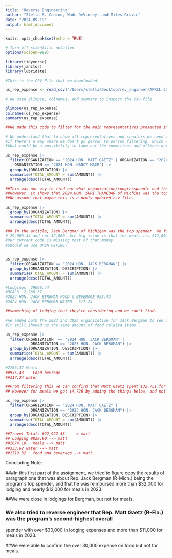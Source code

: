 ```yaml
---
title: "Reverse Engineering"
author: "Stella S. Canino, Wade DeVinney, and Miles Grovic"
date: "2024-09-19"
output: html_document
---
```


```r

knitr::opts_chunk$set(echo = TRUE)
```


```r
# Turn off scientific notation
options(scipen=999)

library(tidyverse)
library(janitor)
library(lubridate)

```


```r
#This is the CSV File that we downloaded.

us_rep_expense <- read_csv("/Users/stella/Desktop/rev_engineer/APRIL-JUNE-2024-SOD-DETAIL-GRID-FINAL.csv")


```


```r
# We used glimpse, colnames, and summary to inspect the csv file.

glimpse(us_rep_expense)
colnames(us_rep_expense)
summary(us_rep_expense)

```


```r

##We made this code to filter for the main representatives presented in the story, and see their total amount of expenses. 

# We understand that to show all representatives and senators we need to filter. We want to know
#if there's a way where we don't go person to person filtering, which would take us forever. 
#What could be a possibility to take out the committees and offices unrelated to specific congressmen quickly?

us_rep_expense |>
  filter(ORGANIZATION == "2024 HON. MATT GAETZ" | ORGANIZATION == "2024 HON. JACK BERGMAN" 
  | ORGANIZATION == "2024 HON. NANCY MACE") |>
  group_by(ORGANIZATION) |>
  summarise(TOTAL_AMOUNT = sum(AMOUNT)) |>
  arrange(desc(TOTAL_AMOUNT))

```


```r
##This was our way to find out what organization/congresspeople had the largest amount.
##However, it shows that 2024 HON. SHRI THANEDAR of Michina was the top congressmen spender.
##We assume that maybe this is a newly updated csv file. 

us_rep_expense |> 
  group_by(ORGANIZATION) |>
  summarise(TOTAL_AMOUNT = sum(AMOUNT)) |>
  arrange(desc(TOTAL_AMOUNT))


```



```r
### In the article, Jack Bergman of Michigan was the top spender. We filtered to see if we can match the amount that was said to be reimbursed in food and lodgings. However, lodgings was
# 29,066.44 and not 32,000. Are big issue is that for meals its $12,000 in the article.
#Our current code is missing most of that money. 
#Should we use OPEN REFINE? 


us_rep_expense |>
  filter(ORGANIZATION == "2024 HON. JACK BERGMAN") |>
  group_by(ORGANIZATION, DESCRIPTION) |>
  summarise(TOTAL_AMOUNT = sum(AMOUNT)) |>
  arrange(desc(TOTAL_AMOUNT))

#Lodgings  29066.44	
#MEALS	2,766.37	
#2024 HON. JACK BERGMAN	FOOD & BEVERAGE	955.43	
#2024 HON. JACK BERGMAN	WATER	317.24

##something of lodging that they're considering and we can't find.
```

```r
#We added both the 2023 and 2024 organization for Jack Bergman to see if we are closer. 
#It still showed us the same amount of food related items. 

us_rep_expense |> 
  filter(ORGANIZATION  == "2024 HON. JACK BERGMAN" | 
           ORGANIZATION == "2023 HON. JACK BERGMAN") |>
  group_by(ORGANIZATION, DESCRIPTION) |>
  summarise(TOTAL_AMOUNT = sum(AMOUNT)) |>
  arrange(desc(TOTAL_AMOUNT))
          
#2766.37 Meals
##955.43	Food bevrage
##317.24 water
```


```r
##From filtering this we can confirm that Matt Gaetz spent $32,751 for Lodging, if we add travel totals to lodgings.
## However for meals we got $4,726 by adding the things below, and not the 12,000 in the WaPo article.

us_rep_expense |>
  filter(ORGANIZATION == "2024 HON. MATT GAETZ" | 
           ORGANIZATION == "2023 HON. JACK BERGMAN") |>
  group_by(ORGANIZATION, DESCRIPTION) |>
  summarise(TOTAL_AMOUNT = sum(AMOUNT)) |>
  arrange(desc(TOTAL_AMOUNT))

##Travel Totals #22,922.53	 --> matt
## Lodging 9829.90 --> matt
##2674.18	meals --> matt
##333.62 water --> matt
##1719.32	food and bevarage --> matt
```


Concluding Note: 

###In this first part of the assignment, we tried to figure copy the results of paragraph one
that was about Rep. Jack Bergman (R-Mich.) being the program's top spender, and that he was 
reimbursed more than $32,000 for lodging and nearly $12,000 for meals in 2023.

##We were close in lodgings for Bergman, but not for meals.

### We also tried to reverse engineer that Rep. Matt Gaetz (R-Fla.) was the program’s second-highest overall 
spender with over $30,000 in lodging expenses and more than $11,000 for meals in 2023.

##We were able to confirm the over 30,000 expense on food but not for meals. 








